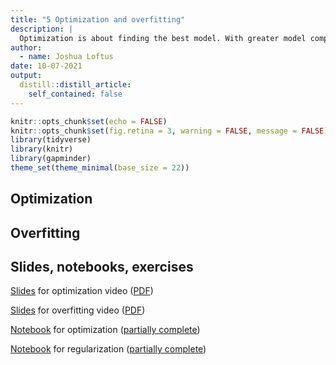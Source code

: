```yaml
---
title: "5 Optimization and overfitting"
description: |
  Optimization is about finding the best model. With greater model complexity it becomes increasingly important to avoid overfitting: finding a model that is best for one specific dataset but does not generalize well to others.
author:
  - name: Joshua Loftus
date: 10-07-2021
output:
  distill::distill_article:
    self_contained: false
---
```


```r
knitr::opts_chunk$set(echo = FALSE)
knitr::opts_chunk$set(fig.retina = 3, warning = FALSE, message = FALSE)
library(tidyverse)
library(knitr)
library(gapminder)
theme_set(theme_minimal(base_size = 22))
```

## Optimization

## Overfitting

## Slides, notebooks, exercises

[Slides](slides/05-1-optimization.html) for optimization video ([PDF](slides/optimization.pdf))

[Slides](slides/05-2-overfitting.html) for overfitting video ([PDF](slides/overfitting.pdf))

[Notebook](notebooks/optimization.Rmd) for optimization ([partially complete](notebooks/optimization_incomplete.html))

[Notebook](notebooks/regularization.Rmd) for regularization ([partially complete](notebooks/regularization_incomplete.html))
